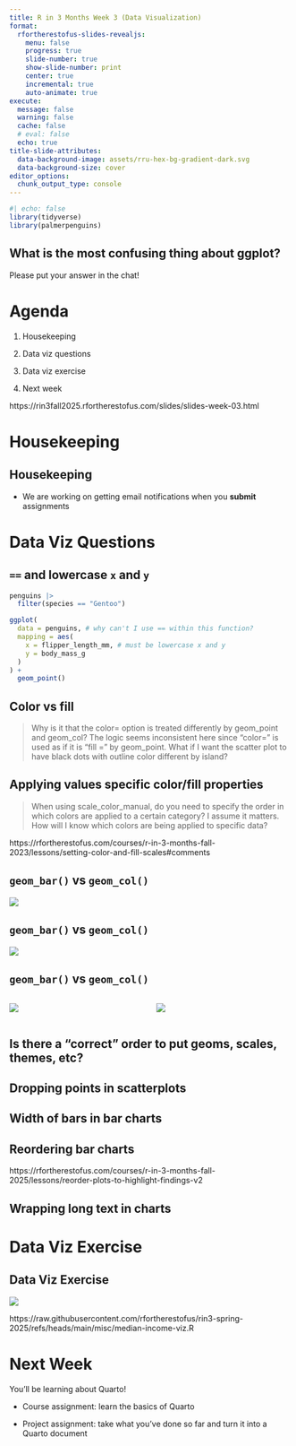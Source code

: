 ```yaml
---
title: R in 3 Months Week 3 (Data Visualization)
format:
  rfortherestofus-slides-revealjs:
    menu: false
    progress: true
    slide-number: true
    show-slide-number: print
    center: true
    incremental: true
    auto-animate: true
execute: 
  message: false
  warning: false
  cache: false
  # eval: false
  echo: true
title-slide-attributes:
  data-background-image: assets/rru-hex-bg-gradient-dark.svg
  data-background-size: cover
editor_options: 
  chunk_output_type: console
---
```


```r
#| echo: false
library(tidyverse)
library(palmerpenguins)
```

## What is the most confusing thing about ggplot?

Please put your answer in the chat!

# Agenda

1. Housekeeping

1. Data viz questions

1. Data viz exercise

1. Next week


::: {.notes}
https://rin3fall2025.rfortherestofus.com/slides/slides-week-03.html
:::

# Housekeeping {.inverse}

## Housekeeping

- We are working on getting email notifications when you **submit** assignments

# Data Viz Questions {.inverse}

## `==` and lowercase `x` and `y`

```r
penguins |> 
  filter(species == "Gentoo")
```


```r
ggplot(
  data = penguins, # why can't I use == within this function?
  mapping = aes(
    x = flipper_length_mm, # must be lowercase x and y
    y = body_mass_g
  )
) +
  geom_point()
```


## Color vs fill

> Why is it that the color= option is treated differently by geom_point and geom_col? The logic seems inconsistent here since "color=" is used as if it is "fill =" by geom_point. What if I want the scatter plot to have black dots with outline color different by island?

## Applying values specific color/fill properties

> When using scale_color_manual, do you need to specify the order in which colors are applied to a certain category? I assume it matters. How will I know which colors are being applied to specific data?

::: {.notes}
https://rfortherestofus.com/courses/r-in-3-months-fall-2023/lessons/setting-color-and-fill-scales#comments
:::

## `geom_bar()` vs `geom_col()`

![](assets/geom-bar-col-question-part-1.png)

## `geom_bar()` vs `geom_col()`

![](assets/geom-bar-col-question-part-2.png)

## `geom_bar()` vs `geom_col()`

:::: {.columns}

::: {.column width="50%"}
![](assets/geom-bar-col-question-part-1.png)
:::

::: {.column width="50%"}
![](assets/geom-bar-col-question-part-2.png)
:::

::::

## Is there a "correct" order to put geoms, scales, themes, etc? {.inverse}

## Dropping points in scatterplots {.inverse}

## Width of bars in bar charts {.inverse}

## Reordering bar charts {.inverse}

::: {.notes}
https://rfortherestofus.com/courses/r-in-3-months-fall-2025/lessons/reorder-plots-to-highlight-findings-v2
:::

## Wrapping long text in charts {.inverse}

# Data Viz Exercise {.inverse}

## Data Viz Exercise

![](assets/median-income-example.png)

::: notes
https://raw.githubusercontent.com/rfortherestofus/rin3-spring-2025/refs/heads/main/misc/median-income-viz.R
:::

# Next Week

You'll be learning about Quarto!

- Course assignment: learn the basics of Quarto

- Project assignment: take what you've done so far and turn it into a Quarto document
